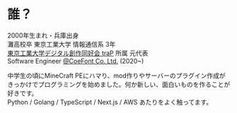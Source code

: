 ---
---

# 誰？

2000年生まれ・兵庫出身  
灘高校卒 東京工業大学 情報通信系 3年  
[東京工業大学デジタル創作同好会 traP](https://trap.jp) 所属 元代表  
Software Engineer [@CoeFont Co. Ltd.](https://coefont.com) (2020~)

中学生の頃にMineCraft PEにハマり、mod作りやサーバーのプラグイン作成がきっかけでプログラミングを始めました。何か新しい、面白いものを作ることが好きです。  
Python / Golang / TypeScript / Next.js / AWS あたりをよく触ってます。
